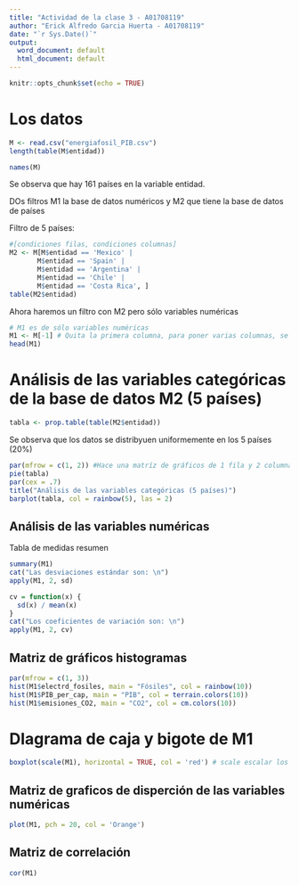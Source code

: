 ---
title: "Actividad de la clase 3 - A01708119"
author: "Erick Alfredo Garcia Huerta - A01708119"
date: "`r Sys.Date()`"
output:
  word_document: default
  html_document: default
---

```{r setup, include=FALSE}
knitr::opts_chunk$set(echo = TRUE)
```

# Los datos

```{r}
M <- read.csv("energiafosil_PIB.csv")
length(table(M$entidad))

names(M)
```
 Se observa que hay 161 países en la variable entidad.

DOs filtros M1 la base de datos numéricos y M2 que tiene la base de datos de países
 
Filtro de 5 países:
```{r}
#[condiciones filas, condiciones columnas]
M2 <- M[M$entidad == 'Mexico' | 
       M$entidad == 'Spain' | 
       M$entidad == 'Argentina' | 
       M$entidad == 'Chile' | 
       M$entidad == 'Costa Rica', ] 
table(M2$entidad)
```

Ahora haremos un filtro con M2 pero sólo variables numéricas

```{r}
# M1 es de sólo variables numéricas
M1 <- M[-1] # Quita la primera columna, para poner varias columnas, se hace un vecot de números negativos
head(M1)
```

# Análisis de las variables categóricas de la base de datos M2 (5 países)

```{r}
tabla <- prop.table(table(M2$entidad))
```

Se observa que los datos se distribyuen uniformemente en los 5 países (20%)

```{r}
par(mfrow = c(1, 2)) #Hace una matríz de gráficos de 1 fila y 2 columnas
pie(tabla)
par(cex = .7)
title("Análisis de las variables categóricas (5 países)")
barplot(tabla, col = rainbow(5), las = 2)
```
## Análisis de las variables numéricas

Tabla de medidas resumen

```{r}
summary(M1)
cat("Las desviaciones estándar son: \n")
apply(M1, 2, sd)

cv = function(x) {
  sd(x) / mean(x)
}
cat("Los coeficientes de variación son: \n")
apply(M1, 2, cv)
```

## Matriz de gráficos histogramas

```{r}
par(mfrow = c(1, 3))
hist(M1$electrd_fosiles, main = "Fósiles", col = rainbow(10))
hist(M1$PIB_per_cap, main = "PIB", col = terrain.colors(10))
hist(M1$emisiones_CO2, main = "CO2", col = cm.colors(10))
```

# DIagrama de caja y bigote de M1
```{r}
boxplot(scale(M1), horizontal = TRUE, col = 'red') # scale escalar los datos (estadndarizar (x - media / desviación estandar), sólo usar cuando las escalas originales son muy diferentes)
```
## Matriz de graficos de disperción de las variables numéricas
```{r}
plot(M1, pch = 20, col = 'Orange')
```

## Matriz de correlación
```{r}
cor(M1)
```

